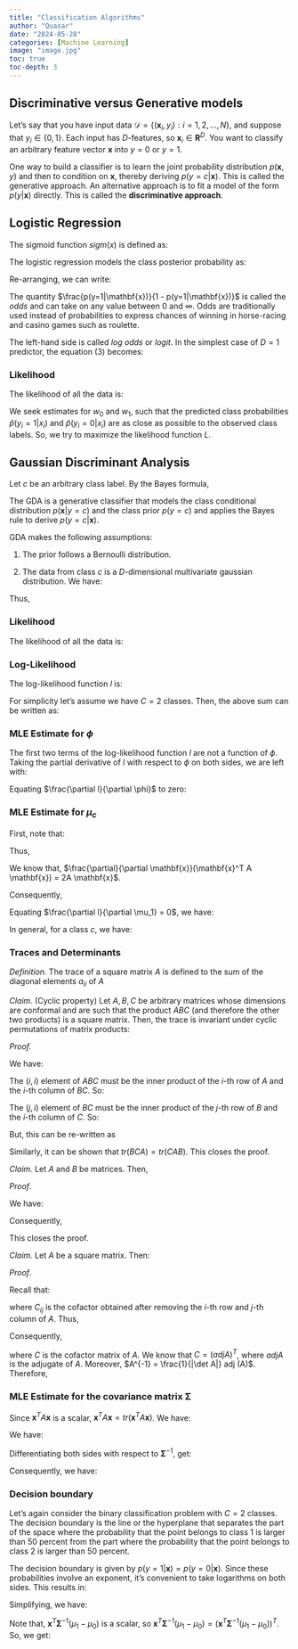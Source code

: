 ```yaml
---
title: "Classification Algorithms"
author: "Quasar"
date: "2024-05-28"
categories: [Machine Learning]      
image: "image.jpg"
toc: true
toc-depth: 3
---
```


## Discriminative versus Generative models

Let's say that you have input data $\mathcal{D}=\{(\mathbf{x}_i,y_i): i=1,2,\ldots,N\}$, and suppose that $y_i \in \{0,1\}$. Each input has $D$-features, so $\mathbf{x}_i \in \mathbf{R}^D$. You want to classify an arbitrary feature vector $\mathbf{x}$ into $y=0$ or $y=1$.

One way to build a classifier is to learn the joint probability distribution $p(\mathbf{x},y)$ and then to condition on $\mathbf{x}$, thereby deriving $p(y=c|\mathbf{x})$. This is called the generative approach. An alternative approach is to fit a model of the form $p(y|\mathbf{x})$ directly. This is called the **discriminative approach**. 

## Logistic Regression

The sigmoid function $sigm(x)$ is defined as:

\begin{align*}
sigm(x) = \frac{e^x}{1+e^x} \tag{1}
\end{align*}

The logistic regression models the class posterior probability as:

\begin{align*}
p(y=1|\mathbf{x}) =sigm(\mathbf{w}^T \mathbf{x}) = \frac{e^{\mathbf{w}^T \mathbf{x}}}{1 + e^{\mathbf{w}^T \mathbf{x}}} \tag{2}
\end{align*}

Re-arranging, we can write:

\begin{align*}
\frac{p(y=1|\mathbf{x})}{1 - p(y=1|\mathbf{x})} &= e^{\mathbf{w}^T \mathbf{x}}\\
\log \left(\frac{p(y=1|\mathbf{x})}{1 - p(y=1|\mathbf{x})}\right) &= \mathbf{w}^T \mathbf{x} \tag{3}
\end{align*}

The quantity $\frac{p(y=1|\mathbf{x})}{1 - p(y=1|\mathbf{x})}$ is called the *odds* and can take on any value between $0$ and $\infty$. Odds are traditionally used instead of probabilities to express chances of winning in horse-racing and casino games such as roulette. 

The left-hand side is called *log odds* or *logit*. In the simplest case of $D=1$ predictor, the equation (3) becomes:

\begin{align*}
\log \left(\frac{p(y_i = 1|x_i,\mathbf{w})}{1 - p(y_i = 1|x_i,\mathbf{w})}\right) &= w_0 + w_1 x_i \tag{4}
\end{align*}

### Likelihood

The likelihood of all the data is:

\begin{align*}
L(w_0,w_1) &= \prod_{i=1}^{N} p(y_i|\mathbf{x}_i) \\
&= \prod_{i=1}^{N} p(y_i=1|\mathbf{x}_i)^{I(y_i=1)} p(y_i=0|\mathbf{x}_i)^{I(y_i=0)} \\
&= \prod_{i=1}^{N} p(y_i=1|\mathbf{x}_i)^{I(y_i=1)} \cdot [1 - p(y_i=1|\mathbf{x}_i)]^{I(y_i=0)} \tag{5}
\end{align*}

We seek estimates for $w_0$ and $w_1$, such that the predicted class probabilities $\hat{p}(y_i = 1|x_i)$ and $\hat{p}(y_i = 0|x_i)$ are as close as possible to the observed class labels. So, we try to maximize the likelihood function $L$. 

## Gaussian Discriminant Analysis

Let $c$ be an arbitrary class label. By the Bayes formula,

\begin{align*}
p(y=c|\mathbf{x}) &= \frac{p(\mathbf{x},y=c)}{p(\mathbf{x})} \\
&= \frac{p(\mathbf{x}|y=c) \cdot p(y=c)}{\sum_{c=1}^{C} p(\mathbf{x}|y=c) \cdot p(y=c)} \tag{6}
\end{align*}

The GDA is a generative classifier that models the class conditional distribution $p(\mathbf{x}|y=c)$ and the class prior $p(y=c)$ and applies the Bayes rule to derive $p(y=c|\mathbf{x})$. 

GDA makes the following assumptions:

(1) The prior follows a Bernoulli distribution.

\begin{align*}
p(y=y_i) = \phi^{y_i} (1 - \phi)^{(1-y_i)}
\end{align*}

(2) The data from class $c$ is a $D$-dimensional multivariate gaussian distribution. We have:

\begin{align*}
p(\mathbf{x}|y=c) = \mathcal{N}(\mathbf{\mu}_c,\mathbf{\Sigma}) \tag{8}
\end{align*}

Thus,

\begin{align*}
p(\mathbf{x}|y=c) &= \frac{1}{(2\pi)^{D/2} |\det \mathbf{\Sigma}|^{1/2}} \exp \left[-\frac{1}{2}(\mathbf{x} - \mathbf{\mu}_c)^T \mathbf{\Sigma}^{-1}(\mathbf{x} - \mathbf{\mu}_c) \right] \tag{9}
\end{align*}

### Likelihood

The likelihood of all the data is:

\begin{align*}
L(\phi,\mathbf{\mu}_1,\ldots,\mathbf{\mu}_C,\mathbf{\Sigma}) &= \prod_{i=1}^{N} p(\mathbf{x}_i,y_i)\\
&=\prod_{i=1}^{N} p(\mathbf{x}_i|y_i)\cdot p(y=y_i) \tag{10}
\end{align*}

### Log-Likelihood

The log-likelihood function $l$ is:

\begin{align*}
l(\phi,\mathbf{\mu}_1,\ldots,\mathbf{\mu}_C,\mathbf{\Sigma}) = \log L &= \sum_{i=1}^{N} \log p(\mathbf{x}_i|y_i) + \sum_{i=1}^{N} \log p(y=y_i) \tag{11}
\end{align*}

For simplicity let's assume we have $C=2$ classes. Then, the above sum can be written as:

\begin{align*}
l(\phi,\mathbf{\mu}_0,\mathbf{\mu}_1,\mathbf{\Sigma}) &= \sum_{i=1}^{N} I(y_i=1)\log p(\mathbf{x}_i|y=1) + \sum_{i=1}^{N} I(y_i = 0)\log p(\mathbf{x}_i|y=0) \\ &+ \sum_{i=1}^{N} I(y_i=1) \log p(y=y_i) + \sum_{i=1}^{N} I(y_i=0) \log p(y=y_i) \tag{12}
\end{align*}

### MLE Estimate for $\phi$

The first two terms of the log-likelihood function $l$ are not a function of $\phi$. Taking the partial derivative of $l$ with respect to $\phi$ on both sides, we are left with:

\begin{align*}
\frac{\partial l}{\partial \phi} &= \frac{\partial}{\partial \phi}\left[\sum_{i=1}^{N}I(y_i = 1) y_i\log \phi + \sum_{i=1}^{N} I(y_i=0)(1-y_i)\log(1-\phi)\right]\\
&= \sum_{i=1}^{N} I(y_i = 1) \frac{y_i}{\phi} + \sum_{i=1}^{N} I(y_i=0) (1-y_i)\frac{-1}{1-\phi}\\
&= \sum_{i=1}^{N} I(y_i = 1) \frac{1}{\phi} - \sum_{i=1}^{N} I(y_i=0) \frac{1}{1-\phi} \tag{13}
\end{align*}

Equating $\frac{\partial l}{\partial \phi}$ to zero:

\begin{align*}
\sum_{i=1}^{N} I(y_i = 1) \frac{1}{\phi} &= \sum_{i=1}^{N} I(y_i=0) \frac{1}{1-\phi}\\
(1-\phi)\sum_{i=1}^{N} I(y_i = 1) &= \phi\sum_{i=1}^{N} I(y_i=0)\\
\sum_{i=1}^{N} I(y_i = 1) &= \phi\sum_{i=1}^{N} I(y_i=0) + \phi\sum_{i=1}^{N} I(y_i=1)\\
\sum_{i=1}^{N} I(y_i = 1) &= \phi \cdot N \\
\hat{\phi} &= \frac{\sum_{i=1}^{N} I(y_i = 1)}{N} \tag{14}
\end{align*}

### MLE Estimate for $\mu_c$

First, note that:

\begin{align*}
\log p(\mathbf{x}_i|y=1) = -\frac{D}{2}\log(2\pi) - \frac{1}{2} \log(|\det \mathbf{\Sigma}|) - \frac{1}{2}(\mathbf{x}_i - \mathbf{\mu}_1)^T \mathbf{\Sigma}^{-1}(\mathbf{x}_i - \mathbf{\mu}_1) \tag{15}
\end{align*}

Thus, 

\begin{align*}
\frac{\partial l}{\partial \mu_1} &= -\frac{1}{2}\sum_{i=1}^{N} I(y_i = 1)\frac{\partial}{\partial \mu_1}[(\mathbf{x}_i - \mu_1)^T \mathbf{\Sigma}^{-1} (\mathbf{x}_i - \mu_1)] \tag{16}
\end{align*}

We know that, $\frac{\partial}{\partial \mathbf{x}}(\mathbf{x}^T A \mathbf{x}) = 2A \mathbf{x}$. 

Consequently,

\begin{align*}
\frac{\partial l}{\partial \mu_1} &= -\mathbf{\Sigma}^{-1}\sum_{i=1}^{N} I(y_i = 1) (\mathbf{x}_i - \mu_1) \tag{17}
\end{align*}

Equating $\frac{\partial l}{\partial \mu_1} = 0$, we have:

\begin{align*}
\hat{\mu}_1 &= \frac{\sum_{i=1}^{N}I(y_i = 1) \mathbf{x}_i}{\sum_{i=1}^{N}I(y_i = 1)} \tag{18}
\end{align*}

In general, for a class $c$, we have:

\begin{align*}
\hat{\mu}_c &= \frac{\sum_{i=1}^{N}I(y_i = c) \mathbf{x}_i}{\sum_{i=1}^{N}I(y_i = c)} \tag{19}
\end{align*}

### Traces and Determinants

*Definition.* The trace of a square matrix $A$ is defined to the sum of the diagonal elements $a_{ii}$ of $A$

\begin{align*}
tr(A) = \sum_i a_{ii} \tag{20}
\end{align*}

*Claim*. (Cyclic property) Let $A,B,C$ be arbitrary matrices whose dimensions are conformal and are such that the product $ABC$ (and therefore the other two products) is a square matrix. Then, the trace is invariant under cyclic permutations of matrix products:

\begin{align*}
tr(ABC) = tr(BCA) = tr(CAB) \tag{21}
\end{align*}

*Proof.*

We have:

\begin{align*}
tr(ABC) &= \sum_{i} (ABC)_{ii} \tag{22}
\end{align*}

The $(i,i)$ element of $ABC$ must be the inner product of the $i$-th row of $A$ and the $i$-th column of $BC$. So:

\begin{align*}
tr(ABC) &= \sum_{i} \sum_j A_{ij} (BC)_{ji} \tag{23}
\end{align*}

The $(j,i)$ element of $BC$ must be the inner product of the $j$-th row of $B$ and the $i$-th column of $C$. So:

\begin{align*}
tr(ABC) &= \sum_{i} \sum_j A_{ij} \sum_{k} B_{jk} C_{ki} \\ 
&= \sum_{i} \sum_j \sum_{k} A_{ij}  B_{jk} C_{ki} \tag{24}
\end{align*}

But, this can be re-written as

\begin{align*}
tr(ABC) &= \sum_{i} \sum_j \sum_{k} A_{ij}  B_{jk} C_{ki} \\
&= \sum_j \sum_k B_{jk} \sum_i C_{ki} A_{ij} \\
&= \sum_j \sum_k B_{jk} (CA)_{kj} \\
&= \sum_j (BCA)_{jj} \\
&= tr(BCA) \tag{25}
\end{align*}

Similarly, it can be shown that $tr(BCA) = tr(CAB)$. This closes the proof.

*Claim.* Let $A$ and $B$ be matrices. Then,

\begin{align*}
\frac{\partial}{\partial A} tr(BA) = B^T \tag{26}
\end{align*}

*Proof*.

We have:

\begin{align*}
tr(BA) &= \sum_i (BA)_{ii} \\
&= \sum_i \sum_j B_{ij} A_{ji}
\end{align*}

Consequently,

\begin{align*}
\left[\frac{\partial}{\partial A} tr(BA)\right]_{(i,j)} = \frac{\partial}{\partial a_{ij}} tr(BA) = B_{ji}
\end{align*}

This closes the proof.

*Claim.* Let $A$ be a square matrix. Then:

\begin{align*}
\frac{\partial}{\partial A} \log (\det A) = (A^{-1})^T \tag{27}
\end{align*}

*Proof*.

Recall that:

\begin{align*}
\det A = \sum_{j} a_{ij} C_{ij}
\end{align*}

where $C_{ij}$ is the cofactor obtained after removing the $i$-th row and $j$-th column of $A$. Thus,

\begin{align*}
\frac{\partial}{\partial a_{ij}}\det A = C_{ij}
\end{align*}

Consequently,

\begin{align*}
\frac{\partial}{\partial A}\det A = C
\end{align*}

where $C$ is the cofactor matrix of $A$. We know that $C = (adj A)^T$, where $adj A$ is the adjugate of $A$. Moreover, $A^{-1} = \frac{1}{|\det A|} adj (A)$. Therefore,

\begin{align*}
\frac{\partial}{\partial A} \log (\det A) &= \frac{1}{|\det A|} \frac{\partial}{\partial A}\det A \\
&= \frac{1}{|\det A|} C \\
&= \frac{1}{|\det A|} (adj A)^T \\ 
&= \left(\frac{1}{|\det A|} adj A\right)^T \\ 
&= (A^{-1})^T
\end{align*}

### MLE Estimate for the covariance matrix $\mathbf{\Sigma}$

Since $\mathbf{x}^T A \mathbf{x}$ is a scalar, $\mathbf{x}^T A \mathbf{x} = tr(\mathbf{x}^T A \mathbf{x})$. We have:

\begin{align*}
\mathbf{x}^T A \mathbf{x} &= tr(\mathbf{x}^T A \mathbf{x}) = tr(A \mathbf{x} \mathbf{x}^T) = tr(\mathbf{x} \mathbf{x}^T A) 
\end{align*}

We have:

\begin{align*}
l(\phi,\mu_c,\mathbf{\Sigma}) &= \sum_{i=1}^{N} \log p(\mathbf{x}_i|y_i) + \sum_{i=1}^{N} \log p(y=y_i) \\
&= -\frac{ND}{2} \log(2\pi) - \frac{N}{2} \log(|\det \mathbf{\Sigma}|) \\
&- \frac{1}{2}\sum_{i=1}^{N} (\mathbf{x}_i - \mu_{y_i})^T \mathbf{\Sigma}^{-1} (\mathbf{x}_i - \mu_{y_i}) \\
&+ \sum_{i=1}^{N} \log p(y=y_i)\\
&= -\frac{ND}{2} \log(2\pi) + \frac{N}{2} \log(|\det \mathbf{\Sigma}^{-1}|) \\
&- \frac{1}{2}\sum_{i=1}^{N} tr[(\mathbf{x}_i - \mu_{y_i}) (\mathbf{x}_i - \mu_{y_i})^T \mathbf{\Sigma}^{-1}]  \\
&+ \sum_{i=1}^{N} \log p(y=y_i)
\end{align*}

Differentiating both sides with respect to $\mathbf{\Sigma}^{-1}$, get:

\begin{align*}
\frac{\partial l}{\partial \mathbf{\Sigma}^{-1}} &= \frac{N}{2} \mathbf{\Sigma} - \frac{1}{2}\sum_{i=1}^{N} (\mathbf{x}_i - \mu_{y_i}) (\mathbf{x}_i - \mu_{y_i})^T 
\end{align*}

Consequently, we have:

\begin{align*}
\hat{\mathbf{\Sigma}}_{mle} &= \frac{1}{N} \sum_{i=1}^{N} (\mathbf{x}_i - \mu_{y_i}) (\mathbf{x}_i - \mu_{y_i})^T \tag{28}
\end{align*}

### Decision boundary

Let's again consider the binary classification problem with $C=2$ classes. The decision boundary is the line or the hyperplane that separates the part of the space where the probability that the point belongs to class $1$ is larger than $50$ percent from the part where the probability that the point belongs to class $2$ is larger than $50$ percent. 

The decision boundary is given by $p(y=1|\mathbf{x}) = p(y=0|\mathbf{x})$. Since these probabilities involve an exponent, it's convenient to take logarithms on both sides. This results in:

\begin{align*}
\cancel{-\frac{D}{2}\log(2\pi)} - \cancel{\frac{1}{2} \log(|\det \mathbf{\Sigma}|)} - \frac{1}{2}(\mathbf{x} - \mathbf{\mu}_1)^T \mathbf{\Sigma}^{-1}(\mathbf{x} - \mathbf{\mu}_1) = \\
\cancel{-\frac{D}{2}\log(2\pi)} - \cancel{\frac{1}{2} \log(|\det \mathbf{\Sigma}|)} - \frac{1}{2}(\mathbf{x} - \mathbf{\mu}_0)^T \mathbf{\Sigma}^{-1}(\mathbf{x} - \mathbf{\mu}_0) \tag{29}
\end{align*}

Simplifying, we have:

\begin{align*}
(\mathbf{x} - \mathbf{\mu}_1)^T \mathbf{\Sigma}^{-1}(\mathbf{x} - \mathbf{\mu}_1) &= (\mathbf{x} - \mathbf{\mu}_0)^T \mathbf{\Sigma}^{-1}(\mathbf{x} - \mathbf{\mu}_0) \tag{30}
\end{align*}

\begin{align*}
(\mathbf{x}^T - \mathbf{\mu}_1^T) \mathbf{\Sigma}^{-1}(\mathbf{x} - \mathbf{\mu}_1) &= (\mathbf{x}^T - \mathbf{\mu}_0^T) \mathbf{\Sigma}^{-1}(\mathbf{x} - \mathbf{\mu}_0)\\
\cancel{\mathbf{x}^T \mathbf{\Sigma}^{-1} \mathbf{x}} - \mathbf{x}^T \mathbf{\Sigma}^{-1}\mathbf{\mu}_1 - \mathbf{\mu}_1^T \mathbf{\Sigma}^{-1} \mathbf{x} + \mathbf{\mu}_1^T \mathbf{\Sigma}^{-1} \mathbf{\mu}_1 &= \cancel{\mathbf{x}^T \mathbf{\Sigma}^{-1} \mathbf{x}} - \mathbf{x}^T \mathbf{\Sigma}^{-1}\mathbf{\mu}_0 - \mathbf{\mu}_0^T \mathbf{\Sigma}^{-1} \mathbf{x} + \mathbf{\mu}_0^T \mathbf{\Sigma}^{-1} \mathbf{\mu}_0
\end{align*}

Note that, $\mathbf{x}^T \mathbf{\Sigma}^{-1} (\mu_1 - \mu_0)$ is a scalar, so $\mathbf{x}^T \mathbf{\Sigma}^{-1} (\mu_1 - \mu_0) = (\mathbf{x}^T \mathbf{\Sigma}^{-1} (\mu_1 - \mu_0))^T$. So, we get:

\begin{align*}
2\mathbf{x}^T \mathbf{\Sigma}^{-1} (\mu_1 - \mu_0) = \underbrace{\mu_1^T \mathbf{\Sigma}^{-1} \mu_1 - \mu_0^T \mathbf{\Sigma}^{-1} \mu_0}_{\text{constant}} \tag{31}
\end{align*}